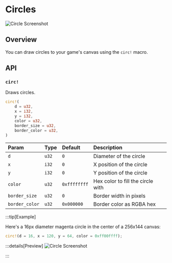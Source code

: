 # Circles

![Circle Screenshot](/circle_screenshot.png)

## Overview

You can draw circles to your game's canvas using the `circ!` macro.

## API

### `circ!`

Draws circles.

```rust
circ!(
    d = u32,
    x = i32,
    y = i32,
    color = u32,
    border_size = u32,
    border_color = u32,
)
```

| Param          | Type  | Default      | Description                       |
| :------------- | :---- | :----------- | :-------------------------------- |
| `d`            | `u32` | `0`          | Diameter of the circle            |
| `x`            | `i32` | `0`          | X position of the circle          |
| `y`            | `i32` | `0`          | Y position of the circle          |
| `color`        | `u32` | `0xffffffff` | Hex color to fill the circle with |
| `border_size`  | `u32` | `0`          | Border width in pixels            |
| `border_color` | `u32` | `0x000000`   | Border color as RGBA hex          |

:::tip[Example]

Here's a 16px diameter magenta circle in the center of a 256x144 canvas:

```rust
circ!(d = 16, x = 120, y = 64, color = 0xff00ffff);
```

:::details[Preview]
![Circle Screenshot](/circle_screenshot.png)

:::

